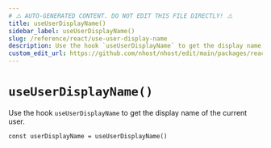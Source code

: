 ```yaml
---
# ⚠️ AUTO-GENERATED CONTENT. DO NOT EDIT THIS FILE DIRECTLY! ⚠️
title: useUserDisplayName()
sidebar_label: useUserDisplayName()
slug: /reference/react/use-user-display-name
description: Use the hook `useUserDisplayName` to get the display name of the current user.
custom_edit_url: https://github.com/nhost/nhost/edit/main/packages/react/src/hooks/user.ts#L319
---
```


# `useUserDisplayName()`

Use the hook `useUserDisplayName` to get the display name of the current user.

```tsx
const userDisplayName = useUserDisplayName()
```
